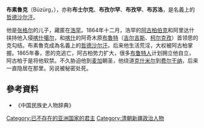 '''布素魯克'''（Büzürg，{{bd|1824年||1869年|catIdx=B}}），亦称'''布士尔克'''、'''布孜尔罕'''、'''布孜罕'''、'''布苏洛'''，是名義上的[[哲德沙尔汗|哲德沙尔汗]]。

他是[[张格尔|张格尔]]的儿子，藏匿在[[浩罕|浩罕]]。1864年十二月，浩罕的[[阿古柏|阿古柏]][[伯克制|伯克]]和阿里达什挟持他入侵[[喀什噶尔|喀什噶尔]]，和[[喀什|喀什]]的阿奇木原[[布鲁特人|布魯特]]（[[柯尔克孜族|吉尔吉斯]]、[[柯尔克孜|柯尔克孜]]）首领思的克勾结。布素魯克成為名義上的[[哲德沙尔汗|哲德沙尔汗]]。后来他生活荒淫，大权被阿古柏掌握。1865年春，思的克逃亡，阿古柏势力扩大，很多[[布鲁特人|布鲁特人]]计划拥立他自立，阿古柏于是将他软禁。不久胁迫他到[[麦加|麦加]]朝圣，他绕道[[克什米尔|克什米尔]]到[[费尔干纳|费尔干纳]]，后来一直隐居在那里。另说被秘密处死。

==參考資料==
* 《中国民族史人物辞典》

[[Category:已不存在的亚洲国家的君主|Category:已不存在的亚洲国家的君主]]
[[Category:清朝新疆政治人物|Category:清朝新疆政治人物]]